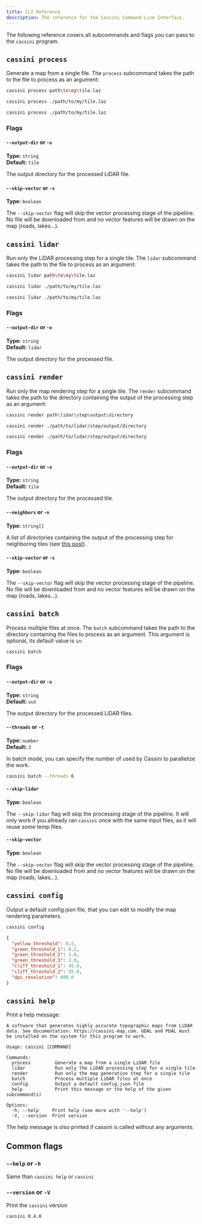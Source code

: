 ```yaml
---
title: CLI Reference
description: The reference for the Cassini Command-Line Interface.
---
```



The following reference covers all subcommands and flags you can pass to the `cassini` program.

## `cassini process`

Generate a map from a single <GlossaryLink slug="lidar" /> file. The `process` subcommand takes the path to the <GlossaryLink slug="lidar" /> file to process as an argument:

<Tabs syncKey="os">
  <TabItem label="Windows" icon="seti:windows">

```sh frame="none"
cassini process path\to\my\tile.laz
```

  </TabItem>
  
  <TabItem label="macOS" icon="apple">

```sh frame="none"
cassini process ./path/to/my/tile.laz
```

  </TabItem>

  <TabItem label="Linux" icon="linux">

```sh frame="none"
cassini process ./path/to/my/tile.laz
```

  </TabItem>
</Tabs>

### Flags

#### `--output-dir` or `-o`

<p>

**Type:** `string`<br />
**Default:** `tile`

</p>

The output directory for the processed LiDAR file.

#### `--skip-vector` or `-s`

<p>

**Type:** `boolean`<br />

</p>

The `--skip-vector` flag will skip the vector processing stage of the pipeline. No file will be downloaded from <GlossaryLink slug="osm" /> and no vector features will be drawn on the map (roads, lakes...).

## `cassini lidar`

Run only the LiDAR processing step for a single tile. The `lidar` subcommand takes the path to the <GlossaryLink slug="lidar" /> file to process as an argument:

<Tabs syncKey="os">
  <TabItem label="Windows" icon="seti:windows">

```sh frame="none"
cassini lidar path\to\my\tile.laz
```

  </TabItem>
  
  <TabItem label="macOS" icon="apple">

```sh frame="none"
cassini lidar ./path/to/my/tile.laz
```

  </TabItem>

  <TabItem label="Linux" icon="linux">

```sh frame="none"
cassini lidar ./path/to/my/tile.laz
```

  </TabItem>
</Tabs>

### Flags

#### `--output-dir` or `-o`

<p>

**Type:** `string`<br />
**Default:** `lidar`

</p>

The output directory for the processed <GlossaryLink slug="lidar" /> file.

## `cassini render`

Run only the map rendering step for a single tile. The `render` subcommand takes the path to the directory containing the output of the <GlossaryLink slug="lidar" /> processing step as an argument:

<Tabs syncKey="os">
  <TabItem label="Windows" icon="seti:windows">

```sh frame="none"
cassini render path\lidar\step\output\directory
```

  </TabItem>
  
  <TabItem label="macOS" icon="apple">

```sh frame="none"
cassini render ./path/to/lidar/step/output/directory
```

  </TabItem>

  <TabItem label="Linux" icon="linux">

```sh frame="none"
cassini render ./path/to/lidar/step/output/directory
```

  </TabItem>
</Tabs>

### Flags

#### `--output-dir` or `-o`

<p>

**Type:** `string`<br />
**Default:** `tile`

</p>

The output directory for the processed tile.

#### `--neighbors` or `-n`

<p>

**Type:** `string[]`<br />

</p>

A list of directories containing the output of the <GlossaryLink slug="lidar" /> processing step for neighboring tiles (see [this post](/what-and-why#the-edges-artifacts-problem)).

#### `--skip-vector` or `-s`

<p>

**Type:** `boolean`<br />

</p>

The `--skip-vector` flag will skip the vector processing stage of the pipeline. No file will be downloaded from <GlossaryLink slug="osm" /> and no vector features will be drawn on the map (roads, lakes...).

## `cassini batch`

Process multiple <GlossaryLink slug="lidar" /> files at once. The `batch` subcommand takes the path to the directory containing the <GlossaryLink slug="lidar" /> files to process as an argument. This argument is optional, its default value is `in`:

```sh frame="none"
cassini batch
```

### Flags

#### `--output-dir` or `-o`

<p>

**Type:** `string`<br />
**Default:** `out`

</p>

The output directory for the processed LiDAR files.

#### `--threads` or `-t`

<p>

**Type:** `number`<br />
**Default:** `3`

</p>

In batch mode, you can specify the number of <GlossaryLink slug="thread" label="threads" /> used by Cassini to parallelize the work.

```sh frame="none"
cassini batch --threads 6
```

#### `--skip-lidar`

<p>

**Type:** `boolean`<br />

</p>

The `--skip-lidar` flag will skip the <GlossaryLink slug="lidar" /> processing stage of the pipeline. It will only work if you allready ran `cassini` once with the same input files, as it will reuse some temp files.

#### `--skip-vector`

<p>

**Type:** `boolean`<br />

</p>

The `--skip-vector` flag will skip the vector processing stage of the pipeline. No file will be downloaded from <GlossaryLink slug="osm" /> and no vector features will be drawn on the map (roads, lakes...).

## `cassini config`

Output a default config.json file, that you can edit to modify the map rendering parameters.

```sh frame="none"
cassini config
```

```json
{
  "yellow_threshold": 0.5,
  "green_threshold_1": 0.2,
  "green_threshold_2": 1.0,
  "green_threshold_3": 2.0,
  "cliff_threshold_1": 45.0,
  "cliff_threshold_2": 55.0,
  "dpi_resolution": 600.0
}
```

## `cassini help`

Print a help message:

```
A software that generates highly accurate topographic maps from LiDAR data. See documentation: https://cassini-map.com. GDAL and PDAL must be installed on the system for this program to work.

Usage: cassini [COMMAND]

Commands:
  process         Generate a map from a single LiDAR file
  lidar           Run only the LiDAR processing step for a single tile
  render          Run only the map generation step for a single tile
  batch           Process multiple LiDAR files at once
  config          Output a default config.json file
  help            Print this message or the help of the given subcommand(s)

Options:
  -h, --help     Print help (see more with '--help')
  -V, --version  Print version
```

The help message is olso printed if cassini is called without any arguments.

## Common flags

### `--help` or `-h`

Same than `cassini help` or `cassini`

### `--version` or `-V`

Print the `cassini` version

```
cassini 0.4.0
```

